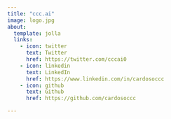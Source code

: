 ```yaml
---
title: "ccc.ai"
image: logo.jpg
about:
  template: jolla
  links:
    - icon: twitter
      text: Twitter
      href: https://twitter.com/cccai0
    - icon: linkedin
      text: LinkedIn
      href: https://www.linkedin.com/in/cardosoccc
    - icon: github
      text: Github
      href: https://github.com/cardosoccc

---
```


